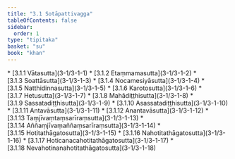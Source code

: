 ```yaml
---
title: "3.1 Sotāpattivagga"
tableOfContents: false
sidebar:
  order: 1
type: "tipitaka"
basket: "su"
book: "khan"
---
```



<DynamicBreadcrumb />



<TableOfContents book="khan" section="3.1">
* [3.1.1 Vātasutta](3-1/3-1-1)
* [3.1.2 Etaṃmamasutta](3-1/3-1-2)
* [3.1.3 Soattāsutta](3-1/3-1-3)
* [3.1.4 Nocamesiyāsutta](3-1/3-1-4)
* [3.1.5 Natthidinnasutta](3-1/3-1-5)
* [3.1.6 Karotosutta](3-1/3-1-6)
* [3.1.7 Hetusutta](3-1/3-1-7)
* [3.1.8 Mahādiṭṭhisutta](3-1/3-1-8)
* [3.1.9 Sassatadiṭṭhisutta](3-1/3-1-9)
* [3.1.10 Asassatadiṭṭhisutta](3-1/3-1-10)
* [3.1.11 Antavāsutta](3-1/3-1-11)
* [3.1.12 Anantavāsutta](3-1/3-1-12)
* [3.1.13 Taṃjīvaṃtaṃsarīraṃsutta](3-1/3-1-13)
* [3.1.14 Aññaṃjīvaṃaññaṃsarīraṃsutta](3-1/3-1-14)
* [3.1.15 Hotitathāgatosutta](3-1/3-1-15)
* [3.1.16 Nahotitathāgatosutta](3-1/3-1-16)
* [3.1.17 Hoticanacahotitathāgatosutta](3-1/3-1-17)
* [3.1.18 Nevahotinanahotitathāgatosutta](3-1/3-1-18)
</TableOfContents>